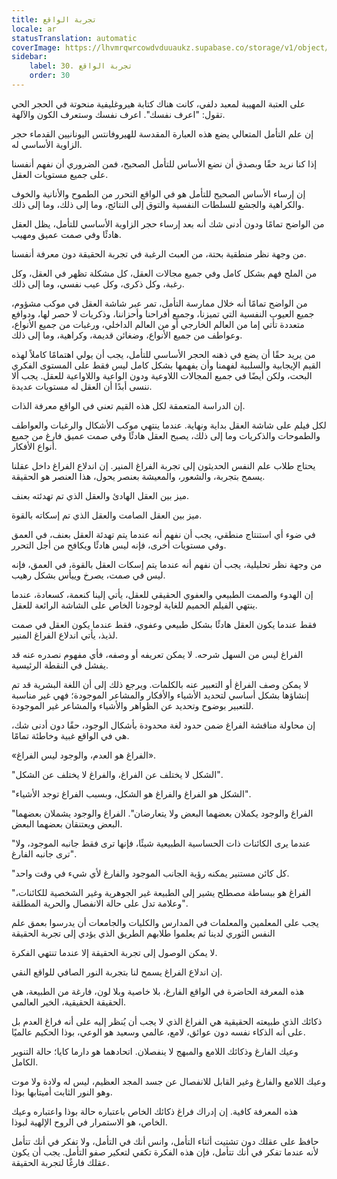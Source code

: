 ```yaml
---
title: تجربة الواقع
locale: ar
statusTranslation: automatic
coverImage: https://lhvmrqwrcowdvduuaukz.supabase.co/storage/v1/object/public/strapi-uploads/small_cover-educacion-fundamental.webp-2d51a7828a2b1309555be27f7e2a61a0.webp
sidebar:
    label: 30. تجربة الواقع
    order: 30
---
```

على العتبة المهيبة لمعبد دلفي، كانت هناك كتابة هيروغليفية منحوتة في الحجر الحي تقول: "اعرف نفسك". اعرف نفسك وستعرف الكون والآلهة.

إن علم التأمل المتعالي يضع هذه العبارة المقدسة للهيروفانتس اليونانيين القدماء حجر الزاوية الأساسي له.

إذا كنا نريد حقًا وبصدق أن نضع الأساس للتأمل الصحيح، فمن الضروري أن نفهم أنفسنا على جميع مستويات العقل.

إن إرساء الأساس الصحيح للتأمل هو في الواقع التحرر من الطموح والأنانية والخوف والكراهية والجشع للسلطات النفسية والتوق إلى النتائج، وما إلى ذلك، وما إلى ذلك.

من الواضح تمامًا ودون أدنى شك أنه بعد إرساء حجر الزاوية الأساسي للتأمل، يظل العقل هادئًا وفي صمت عميق ومهيب.

من وجهة نظر منطقية بحتة، من العبث الرغبة في تجربة الحقيقة دون معرفة أنفسنا.

من الملح فهم بشكل كامل وفي جميع مجالات العقل، كل مشكلة تظهر في العقل، وكل رغبة، وكل ذكرى، وكل عيب نفسي، وما إلى ذلك.

من الواضح تمامًا أنه خلال ممارسة التأمل، تمر عبر شاشة العقل في موكب مشؤوم، جميع العيوب النفسية التي تميزنا، وجميع أفراحنا وأحزاننا، وذكريات لا حصر لها، ودوافع متعددة تأتي إما من العالم الخارجي أو من العالم الداخلي، ورغبات من جميع الأنواع، وعواطف من جميع الأنواع، وضغائن قديمة، وكراهية، وما إلى ذلك.

من يريد حقًا أن يضع في ذهنه الحجر الأساسي للتأمل، يجب أن يولي اهتمامًا كاملاً لهذه القيم الإيجابية والسلبية لفهمنا وأن يفهمها بشكل كامل ليس فقط على المستوى الفكري البحت، ولكن أيضًا في جميع المجالات اللاوعية ودون الواعية واللاواعية للعقل. يجب ألا ننسى أبدًا أن العقل له مستويات عديدة.

إن الدراسة المتعمقة لكل هذه القيم تعني في الواقع معرفة الذات.

لكل فيلم على شاشة العقل بداية ونهاية. عندما ينتهي موكب الأشكال والرغبات والعواطف والطموحات والذكريات وما إلى ذلك، يصبح العقل هادئًا وفي صمت عميق فارغ من جميع أنواع الأفكار.

يحتاج طلاب علم النفس الحديثون إلى تجربة الفراغ المنير. إن اندلاع الفراغ داخل عقلنا يسمح بتجربة، والشعور، والمعيشة بعنصر يحول، هذا العنصر هو الحقيقة.

ميز بين العقل الهادئ والعقل الذي تم تهدئته بعنف.

ميز بين العقل الصامت والعقل الذي تم إسكاته بالقوة.

في ضوء أي استنتاج منطقي، يجب أن نفهم أنه عندما يتم تهدئة العقل بعنف، في العمق وفي مستويات أخرى، فإنه ليس هادئًا ويكافح من أجل التحرر.

من وجهة نظر تحليلية، يجب أن نفهم أنه عندما يتم إسكات العقل بالقوة، في العمق، فإنه ليس في صمت، يصرخ وييأس بشكل رهيب.

إن الهدوء والصمت الطبيعي والعفوي الحقيقي للعقل، يأتي إلينا كنعمة، كسعادة، عندما ينتهي الفيلم الحميم للغاية لوجودنا الخاص على الشاشة الرائعة للعقل.

فقط عندما يكون العقل هادئًا بشكل طبيعي وعفوي، فقط عندما يكون العقل في صمت لذيذ، يأتي اندلاع الفراغ المنير.

الفراغ ليس من السهل شرحه. لا يمكن تعريفه أو وصفه، فأي مفهوم نصدره عنه قد يفشل في النقطة الرئيسية.

لا يمكن وصف الفراغ أو التعبير عنه بالكلمات. ويرجع ذلك إلى أن اللغة البشرية قد تم إنشاؤها بشكل أساسي لتحديد الأشياء والأفكار والمشاعر الموجودة؛ فهي غير مناسبة للتعبير بوضوح وتحديد عن الظواهر والأشياء والمشاعر غير الموجودة.

إن محاولة مناقشة الفراغ ضمن حدود لغة محدودة بأشكال الوجود، حقًا دون أدنى شك، هي في الواقع غبية وخاطئة تمامًا.

«الفراغ هو العدم، والوجود ليس الفراغ».

"الشكل لا يختلف عن الفراغ، والفراغ لا يختلف عن الشكل".

"الشكل هو الفراغ والفراغ هو الشكل، وبسبب الفراغ توجد الأشياء".

"الفراغ والوجود يكملان بعضهما البعض ولا يتعارضان". الفراغ والوجود يشملان بعضهما البعض ويعتنقان بعضهما البعض.

"عندما يرى الكائنات ذات الحساسية الطبيعية شيئًا، فإنها ترى فقط جانبه الموجود، ولا ترى جانبه الفارغ".

"كل كائن مستنير يمكنه رؤية الجانب الموجود والفارغ لأي شيء في وقت واحد.

"الفراغ هو ببساطة مصطلح يشير إلى الطبيعة غير الجوهرية وغير الشخصية للكائنات، وعلامة تدل على حالة الانفصال والحرية المطلقة".

يجب على المعلمين والمعلمات في المدارس والكليات والجامعات أن يدرسوا بعمق علم النفس الثوري لدينا ثم يعلموا طلابهم الطريق الذي يؤدي إلى تجربة الحقيقة

لا يمكن الوصول إلى تجربة الحقيقة إلا عندما تنتهي الفكرة.

إن اندلاع الفراغ يسمح لنا بتجربة النور الصافي للواقع النقي.

هذه المعرفة الحاضرة في الواقع الفارغ، بلا خاصية وبلا لون، فارغة من الطبيعة، هي الحقيقة الحقيقية، الخير العالمي.

ذكائك الذي طبيعته الحقيقية هي الفراغ الذي لا يجب أن يُنظر إليه على أنه فراغ العدم بل على أنه الذكاء نفسه دون عوائق، لامع، عالمي وسعيد هو الوعي، بوذا الحكيم عالميًا.

وعيك الفارغ وذكائك اللامع والمبهج لا ينفصلان. اتحادهما هو دارما كايا؛ حالة التنوير الكامل.

وعيك اللامع والفارغ وغير القابل للانفصال عن جسد المجد العظيم، ليس له ولادة ولا موت وهو النور الثابت أميتابها بوذا.

هذه المعرفة كافية. إن إدراك فراغ ذكائك الخاص باعتباره حالة بوذا واعتباره وعيك الخاص، هو الاستمرار في الروح الإلهية لبوذا.

حافظ على عقلك دون تشتيت أثناء التأمل، وانس أنك في التأمل، ولا تفكر في أنك تتأمل لأنه عندما تفكر في أنك تتأمل، فإن هذه الفكرة تكفي لتعكير صفو التأمل. يجب أن يكون عقلك فارغًا لتجربة الحقيقة.

